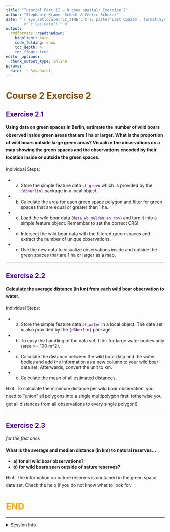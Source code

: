 ```yaml
---
title: "Tutorial Part II — R goes spatial: Exercise 2"
author: "Stephanie Kramer-Schadt & Cédric Scherer"
date: "`r Sys.setlocale('LC_TIME','C'); paste('Last Update', format(Sys.time(), '%B %e, %Y')) `" 
        #"`r Sys.Date()`" # 
output:
  rmdformats::readthedown:
    highlight: kate
    code_folding: show
    toc_depth: 4
    toc_float: true
editor_options:
  chunk_output_type: inline
params:
  date: !r Sys.Date()
---
```


<style>
h1 {
  color: Orange ;
}
h2, h3, h4, h5, h6, legend {
  color: Indigo ;
}
p {
  line-height:170%;
}
#sidebar h2 {
  background-color: Indigo;
}
code {
  color: Indigo ;
}
.exercise {
  color: #824b00;
}
</style>

# <span class='exercise'> Course 2 Exercise 2</span>

## Exercise 2.1

**Using data on green spaces in Berlin, estimate the number of wild boars observed inside green areas that are 1 ha or larger. What is the proportion of wild boars outside large green areas? Visualize the observations on a map showing the green spaces and the observations encoded by their location inside or outside the green spaces.**

Individual Steps:

* a. Store the simple feature data `sf_green` which is provided by the `{d6berlin}` package in a local object.
* b. Calculate the area for each green space polygon and filter for green spaces that are equal or greater than 1 ha.
* c. Load the wild boar data (`data_wb_melden_en.csv`) and turn it into a simple feature object. Remember to set the correct CRS!
* d. Intersect the wild boar data with the filtered green spaces and extract the number of unique observations.
* e. Use the new data to visualize observations inside and outside the green spaces that are 1 ha or larger as a map.

---

## Exercise 2.2

**Calculate the average distance (in km) from each wild boar observation to water.**

Individual Steps:

* a. Store the simple feature data `sf_water` in a local object. The data set is also provided by the `{d6berlin}` package.
* b. To easy the handling of the data set, filter for large water bodies only (area >= 100 m^2).
* c. Calculate the distance between the wild boar data and the water bodies and add the information as a new column to your wild boar data set. Afterwards, convert the unit to km. 
* d. Calculate the mean of all estimated distances. 

Hint: To calculate the minimum distance per wild boar observation, you need to "union" all polygons into a single multipolygon first! (otherwise you get all distances from all observations to every single polygon!)

---

## Exercise 2.3

*for the fast ones*

**What is the average and median distance (in km) to natural reserves...**  

* **a) for all wild boar observations?**  
* **b) for wild boars seen outside of nature reserves?**  

Hint: The information on nature reserves is contained in the green space data set. Check the help if you do not know what to look for.

# END

---

<details><summary>Session Info</summary>

```r
Sys.time()
sessionInfo()
```

</details>
